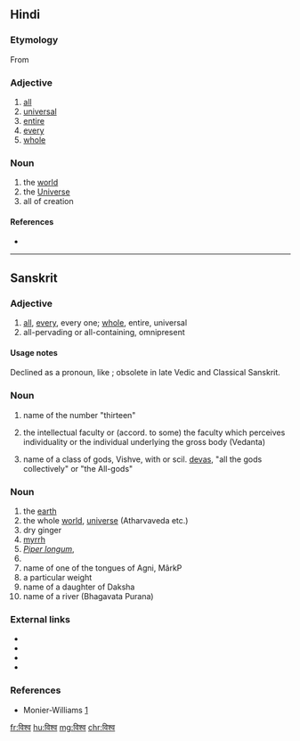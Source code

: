 ==Hindi==

===Etymology===
From {{etyl|sa|hi}} {{term|विश्व|tr=víśva|lang=sa}}

===Adjective===
{{hi-adj|tr=viśva|ur=وشوه}}

# [[all]]
# [[universal]]
# [[entire]]
# [[every]]
# [[whole]]

===Noun===
{{hi-noun|g=m|tr=viśva|ur=وشوه}}

# the [[world]]
# the [[Universe]]
# all of creation

====References====
* {{cite web|title=A Dictionary of Urdu, Classical Hindi, and English|author=John T. Platts|accessdate=07-31-2012|url=http://dsal.uchicago.edu/cgi-bin/philologic/getobject.pl?c.9:1:2070.platts}}

----

==Sanskrit==

===Adjective===
{{head|sa|adjective|sc=Deva|tr=víśva}}

# [[all]], [[every]], every one; [[whole]], entire, universal
# all-pervading or all-containing, omnipresent 

====Usage notes====
Declined as a pronoun, like {{term|सर्व|sc=Deva|tr=sarva|lang=sa}}; obsolete in late Vedic and Classical Sanskrit.

===Noun===
{{sa-noun|tr=víśva|g=m}}

# name of the number "thirteen"
# {{context|philosophy|lang=sa}} the intellectual faculty or (accord. to some) the faculty which perceives individuality or the individual underlying the gross body (Vedanta)
# name of a class of gods, Vishve, with or scil. [[deva|devas]], "all the gods collectively" or "the All-gods"

===Noun===
{{sa-noun|g=f|tr=víśva}}

# the [[earth]]
# the whole [[world]], [[universe]] (Atharvaveda etc.)
# dry ginger
# [[myrrh]]
# ''[[Piper longum]]'', {{vern|Indian long pepper}}
# {{taxlink|Asparagus racemosus|species|noshow=1}}
# name  of one of the tongues of Agni, MârkP
# a particular weight 
# name of a daughter of Daksha
# name of a river (Bhagavata Purana)

===External links===
* {{pedialite|Piper longum}}
* {{specieslite|Piper longum}}
* {{pedialite|Asparagus racemosus}}
* {{specieslite|Asparagus}}

===References===
* Monier-Williams [http://flaez.ch/cgi-bin/mw.pl?query=vizva]

[[fr:विश्व]]
[[hu:विश्व]]
[[mg:विश्व]]
[[chr:विश्व]]